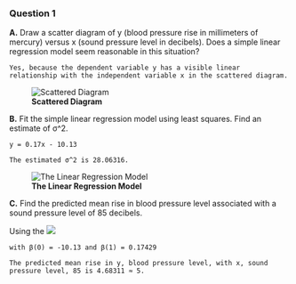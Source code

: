### Question 1


**A.** Draw a scatter diagram of y (blood pressure rise in millimeters of mercury) versus x (sound pressure level in decibels). Does a simple linear regression model seem reasonable in this situation?

    Yes, because the dependent variable y has a visible linear relationship with the independent variable x in the scattered diagram.

![**Scattered Diagram**](./ScatteredDiagram.png)


**B.** Fit the simple linear regression model using least squares. Find an estimate of σ^2.

    y = 0.17x - 10.13

    The estimated σ^2 is 28.06316. 


![**The Linear Regression Model**](./LinearRegression.png)


**C.** Find the predicted mean rise in blood pressure level associated with a sound pressure level of 85 decibels.

Using the 
![](./lineareq.png)

    with β(0) = -10.13 and β(1) = 0.17429
    
    The predicted mean rise in y, blood pressure level, with x, sound pressure level, 85 is 4.68311 ≈ 5.